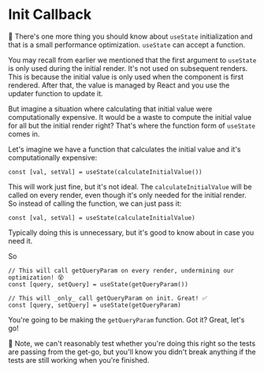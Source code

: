 # Init Callback

<EpicVideo url="https://www.epicreact.dev/workshops/react-hooks/init-callback" />

🦉 There's one more thing you should know about `useState` initialization and
that is a small performance optimization. `useState` can accept a function.

You may recall from earlier we mentioned that the first argument to `useState`
is only used during the initial render. It's not used on subsequent renders.
This is because the initial value is only used when the component is first
rendered. After that, the value is managed by React and you use the updater
function to update it.

But imagine a situation where calculating that initial value were
computationally expensive. It would be a waste to compute the initial value for
all but the initial render right? That's where the function form of `useState`
comes in.

Let's imagine we have a function that calculates the initial value and it's
computationally expensive:

```tsx
const [val, setVal] = useState(calculateInitialValue())
```

This will work just fine, but it's not ideal. The `calculateInitialValue` will
be called on every render, even though it's only needed for the initial render.
So instead of calling the function, we can just pass it:

```tsx
const [val, setVal] = useState(calculateInitialValue)
```

Typically doing this is unnecessary, but it's good to know about in case you
need it.

So

```tsx
// This will call getQueryParam on every render, undermining our optimization! 😵
const [query, setQuery] = useState(getQueryParam())

// This will _only_ call getQueryParam on init. Great! ✅
const [query, setQuery] = useState(getQueryParam)
```

You're going to be making the `getQueryParam` function. Got it? Great, let's go!

<callout-info>
	🚨 Note, we can't reasonably test whether you're doing this right so the tests
	are passing from the get-go, but you'll know you didn't break anything if the
	tests are still working when you're finished.
</callout-info>
